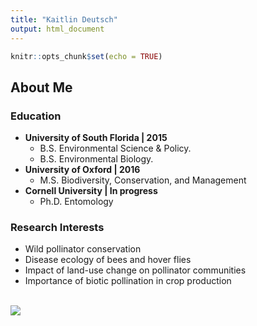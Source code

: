 ```yaml
---
title: "Kaitlin Deutsch"
output: html_document
---
```


```r
knitr::opts_chunk$set(echo = TRUE)
```

## About Me

### Education 
* **University of South Florida   |   2015**
  + B.S. Environmental Science & Policy. 
  + B.S. Environmental Biology. 
* **University of Oxford    |   2016**
  + M.S. Biodiversity, Conservation, and Management
* **Cornell University   | In progress**				           
  + Ph.D. Entomology 
<br>

### Research Interests
* Wild pollinator conservation 
* Disease ecology of bees and hover flies
* Impact of land-use change on pollinator communities
* Importance of biotic pollination in crop production

<br>
![](https://www.nature.org/content/dam/tnc/nature/en/graphics/general/NCM_SPR20_Flourish1-2.jpg?w=828&h=550%201x,%20%20%20%20%20%20%20%20%20%20%20%20%20%20%20%20%20%20%20%20%20%20/content/dam/tnc/nature/en/graphics/general/NCM_SPR20_Flourish1-2.jpg?w=828&h=550&dpr=2%202x)
<br>

